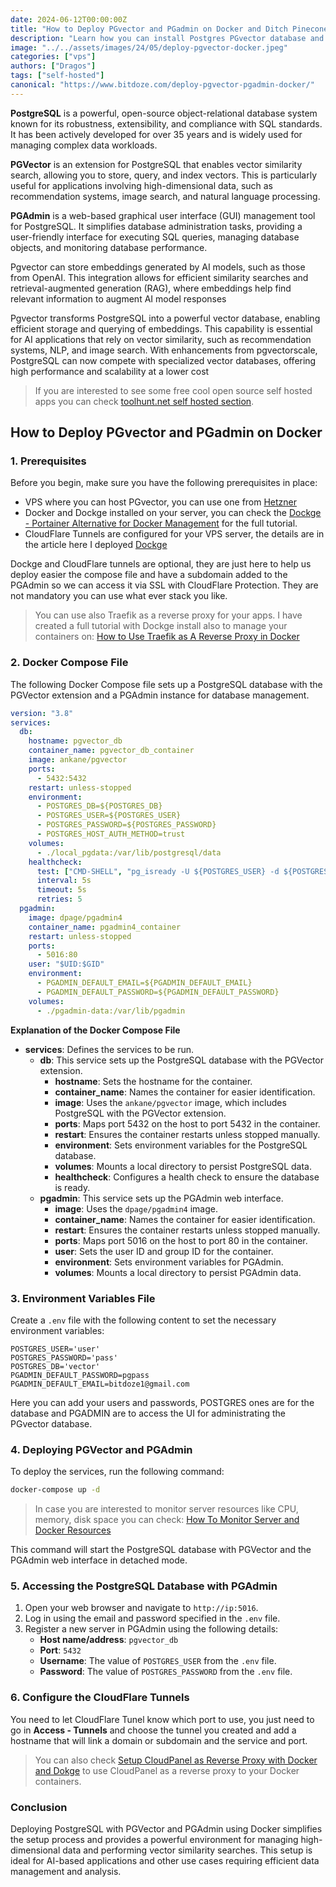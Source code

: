 ```yaml
---
date: 2024-06-12T00:00:00Z
title: "How to Deploy PGvector and PGadmin on Docker and Ditch Pinecone"
description: "Learn how you can install Postgres PGvector database and PGadmin on Docker Compose for your projects."
image: "../../assets/images/24/05/deploy-pgvector-docker.jpeg"
categories: ["vps"]
authors: ["Dragos"]
tags: ["self-hosted"]
canonical: "https://www.bitdoze.com/deploy-pgvector-pgadmin-docker/"
---
```



**PostgreSQL** is a powerful, open-source object-relational database system known for its robustness, extensibility, and compliance with SQL standards. It has been actively developed for over 35 years and is widely used for managing complex data workloads.

**PGVector** is an extension for PostgreSQL that enables vector similarity search, allowing you to store, query, and index vectors. This is particularly useful for applications involving high-dimensional data, such as recommendation systems, image search, and natural language processing.

**PGAdmin** is a web-based graphical user interface (GUI) management tool for PostgreSQL. It simplifies database administration tasks, providing a user-friendly interface for executing SQL queries, managing database objects, and monitoring database performance.

Pgvector can store embeddings generated by AI models, such as those from OpenAI. This integration allows for efficient similarity searches and retrieval-augmented generation (RAG), where embeddings help find relevant information to augment AI model responses

Pgvector transforms PostgreSQL into a powerful vector database, enabling efficient storage and querying of embeddings. This capability is essential for AI applications that rely on vector similarity, such as recommendation systems, NLP, and image search. With enhancements from pgvectorscale, PostgreSQL can now compete with specialized vector databases, offering high performance and scalability at a lower cost

> If you are interested to see some free cool open source self hosted apps you can check [toolhunt.net self hosted section](https://toolhunt.net/sh/).


## How to Deploy PGvector and PGadmin on Docker

<YouTubeEmbed
  url="https://www.youtube.com/embed/WSkP9EkBsh0"
  label="How to Deploy PGvector and PGadmin on Docker and Ditch Pinecone"
/>

### 1. Prerequisites

Before you begin, make sure you have the following prerequisites in place:

- VPS where you can host PGvector, you can use one from [Hetzner](https://go.bitdoze.com/hetzner)
- Docker and Dockge installed on your server, you can check the [Dockge - Portainer Alternative for Docker Management](https://www.bitdoze.com/dockge-install/) for the full tutorial.
- CloudFlare Tunnels are configured for your VPS server, the details are in the article here I deployed [Dockge](https://www.bitdoze.com/dockge-install/)

Dockge and CloudFlare tunnels are optional, they are just here to help us deploy easier the compose file and have a subdomain added to the PGAdmin so we can access it via SSL with CloudFlare Protection. They are not mandatory you can use what ever stack you like.

> You can use also Traefik as a reverse proxy for your apps. I have created a full tutorial with Dockge install also to manage your containers on: [How to Use Traefik as A Reverse Proxy in Docker](https://www.bitdoze.com/traefik-proxy-docker/)

### 2. Docker Compose File

The following Docker Compose file sets up a PostgreSQL database with the PGVector extension and a PGAdmin instance for database management.

```yaml
version: "3.8"
services:
  db:
    hostname: pgvector_db
    container_name: pgvector_db_container
    image: ankane/pgvector
    ports:
      - 5432:5432
    restart: unless-stopped
    environment:
      - POSTGRES_DB=${POSTGRES_DB}
      - POSTGRES_USER=${POSTGRES_USER}
      - POSTGRES_PASSWORD=${POSTGRES_PASSWORD}
      - POSTGRES_HOST_AUTH_METHOD=trust
    volumes:
      - ./local_pgdata:/var/lib/postgresql/data
    healthcheck:
      test: ["CMD-SHELL", "pg_isready -U ${POSTGRES_USER} -d ${POSTGRES_DB}"]
      interval: 5s
      timeout: 5s
      retries: 5
  pgadmin:
    image: dpage/pgadmin4
    container_name: pgadmin4_container
    restart: unless-stopped
    ports:
      - 5016:80
    user: "$UID:$GID"
    environment:
      - PGADMIN_DEFAULT_EMAIL=${PGADMIN_DEFAULT_EMAIL}
      - PGADMIN_DEFAULT_PASSWORD=${PGADMIN_DEFAULT_PASSWORD}
    volumes:
      - ./pgadmin-data:/var/lib/pgadmin
```

**Explanation of the Docker Compose File**

- **services**: Defines the services to be run.
  - **db**: This service sets up the PostgreSQL database with the PGVector extension.
    - **hostname**: Sets the hostname for the container.
    - **container_name**: Names the container for easier identification.
    - **image**: Uses the `ankane/pgvector` image, which includes PostgreSQL with the PGVector extension.
    - **ports**: Maps port 5432 on the host to port 5432 in the container.
    - **restart**: Ensures the container restarts unless stopped manually.
    - **environment**: Sets environment variables for the PostgreSQL database.
    - **volumes**: Mounts a local directory to persist PostgreSQL data.
    - **healthcheck**: Configures a health check to ensure the database is ready.
  - **pgadmin**: This service sets up the PGAdmin web interface.
    - **image**: Uses the `dpage/pgadmin4` image.
    - **container_name**: Names the container for easier identification.
    - **restart**: Ensures the container restarts unless stopped manually.
    - **ports**: Maps port 5016 on the host to port 80 in the container.
    - **user**: Sets the user ID and group ID for the container.
    - **environment**: Sets environment variables for PGAdmin.
    - **volumes**: Mounts a local directory to persist PGAdmin data.

### 3. Environment Variables File

Create a `.env` file with the following content to set the necessary environment variables:

```
POSTGRES_USER='user'
POSTGRES_PASSWORD='pass'
POSTGRES_DB='vector'
PGADMIN_DEFAULT_PASSWORD=pgpass
PGADMIN_DEFAULT_EMAIL=bitdoze1@gmail.com
```

Here you can add your users and passwords, POSTGRES ones are for the database and PGADMIN are to access the UI for administrating the PGvector database.

### 4. Deploying PGVector and PGAdmin

To deploy the services, run the following command:

```sh
docker-compose up -d
```

> In case you are interested to monitor server resources like CPU, memory, disk space you can check: [How To Monitor Server and Docker Resources](https://www.bitdoze.com/sever-monitoring/)

This command will start the PostgreSQL database with PGVector and the PGAdmin web interface in detached mode.

### 5. Accessing the PostgreSQL Database with PGAdmin

1. Open your web browser and navigate to `http://ip:5016`.
2. Log in using the email and password specified in the `.env` file.
3. Register a new server in PGAdmin using the following details:
   - **Host name/address**: `pgvector_db`
   - **Port**: `5432`
   - **Username**: The value of `POSTGRES_USER` from the `.env` file.
   - **Password**: The value of `POSTGRES_PASSWORD` from the `.env` file.

### 6. Configure the CloudFlare Tunnels

You need to let CloudFlare Tunel know which port to use, you just need to go in **Access - Tunnels** and choose the tunnel you created and add a hostname that will link a domain or subdomain and the service and port.

<Picture src={imag1} alt="Cloudflare Tunnel setup" />

> You can also check [Setup CloudPanel as Reverse Proxy with Docker and Dokge](https://www.bitdoze.com/cloudpanel-setup-dockge/) to use CloudPanel as a reverse proxy to your Docker containers.

### Conclusion

Deploying PostgreSQL with PGVector and PGAdmin using Docker simplifies the setup process and provides a powerful environment for managing high-dimensional data and performing vector similarity searches. This setup is ideal for AI-based applications and other use cases requiring efficient data management and analysis.
